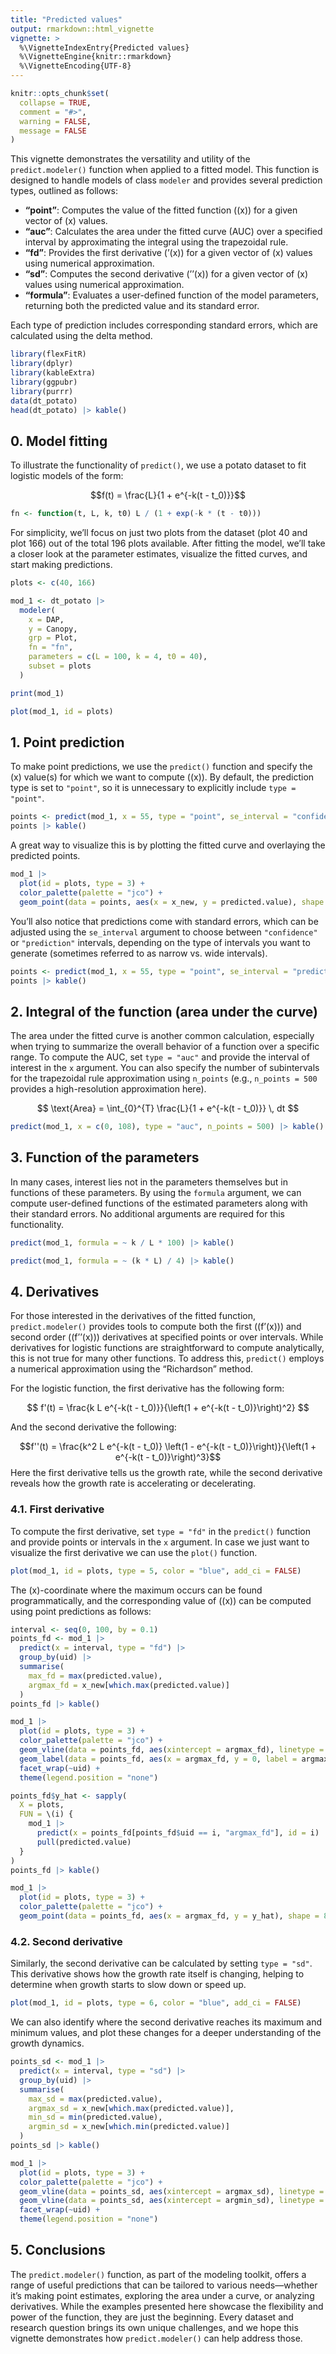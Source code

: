 ---
title: "Predicted values"
output: rmarkdown::html_vignette
vignette: >
  %\VignetteIndexEntry{Predicted values}
  %\VignetteEngine{knitr::rmarkdown}
  %\VignetteEncoding{UTF-8}
---

```{r, include = FALSE}
knitr::opts_chunk$set(
  collapse = TRUE,
  comment = "#>",
  warning = FALSE,
  message = FALSE
)
```

This vignette demonstrates the versatility and utility of the `predict.modeler()` 
function when applied to a fitted model. This function is designed to handle
models of class `modeler` and provides several prediction types, outlined as follows: 

- **"point"**: Computes the value of the fitted function \(\hat{f}(x)\) for a 
given vector of \(x\) values.  
- **"auc"**: Calculates the area under the fitted curve (AUC) over a specified 
interval by approximating the integral using the trapezoidal rule.  
- **"fd"**: Provides the first derivative \(\hat{f}'(x)\) for a given vector of
\(x\) values using numerical approximation.  
- **"sd"**: Computes the second derivative \(\hat{f}''(x)\) for a given vector 
of \(x\) values using numerical approximation.  
- **"formula"**: Evaluates a user-defined function of the model parameters, 
returning both the predicted value and its standard error.  

Each type of prediction includes corresponding standard errors, which are 
calculated using the delta method.

```{r setup}
library(flexFitR)
library(dplyr)
library(kableExtra)
library(ggpubr)
library(purrr)
data(dt_potato)
head(dt_potato) |> kable()
```

## 0. Model fitting

To illustrate the functionality of `predict()`, we use a potato dataset to fit
logistic models of the form:

$$f(t) = \frac{L}{1 + e^{-k(t - t_0)}}$$

```{r}
fn <- function(t, L, k, t0) L / (1 + exp(-k * (t - t0)))
```

For simplicity, we’ll focus on just two plots from the dataset 
(plot 40 and plot 166) out of the total 196 plots available. After fitting the 
model, we’ll take a closer look at the parameter estimates, visualize the fitted
curves, and start making predictions.

```{r}
plots <- c(40, 166)
```

```{r}
mod_1 <- dt_potato |>
  modeler(
    x = DAP,
    y = Canopy,
    grp = Plot,
    fn = "fn",
    parameters = c(L = 100, k = 4, t0 = 40),
    subset = plots
  )
```

```{r}
print(mod_1)
```

```{r, fig.width= 8, fig.height=4, fig.alt="plot fit"}
plot(mod_1, id = plots)
```

## 1. Point prediction

To make point predictions, we use the `predict()` function and specify the \(x\)
value(s) for which we want to compute \(\hat{f}(x)\). By default, the prediction 
type is set to `"point"`, so it is unnecessary to explicitly include 
`type = "point"`.  

```{r,  fig.alt="plot fit 2", fig.width= 8}
points <- predict(mod_1, x = 55, type = "point", se_interval = "confidence")
points |> kable()
```

A great way to visualize this is by plotting the fitted curve and overlaying the
predicted points. 

```{r,  fig.alt="plot fit 2", fig.width= 8}
mod_1 |>
  plot(id = plots, type = 3) +
  color_palette(palette = "jco") +
  geom_point(data = points, aes(x = x_new, y = predicted.value), shape = 8)
```

You’ll also notice that predictions come with standard errors,
which can be adjusted using the `se_interval` argument to choose between 
`"confidence"` or `"prediction"` intervals, depending on the type of intervals you
want to generate (sometimes referred to as narrow vs. wide intervals).

```{r}
points <- predict(mod_1, x = 55, type = "point", se_interval = "prediction")
points |> kable()
```

## 2. Integral of the function (area under the curve)

The area under the fitted curve is another common calculation, especially when 
trying to summarize the overall behavior of a function over a specific range. To
compute the AUC, set `type = "auc"` and provide the interval of interest in the 
`x` argument. You can also specify the number of subintervals for the trapezoidal
rule approximation using `n_points` (e.g., `n_points = 500` provides a 
high-resolution approximation here).

$$ \text{Area} = \int_{0}^{T} \frac{L}{1 + e^{-k(t - t_0)}} \, dt $$

```{r}
predict(mod_1, x = c(0, 108), type = "auc", n_points = 500) |> kable()
```

## 3. Function of the parameters

In many cases, interest lies not in the parameters themselves but in functions 
of these parameters. By using the `formula` argument, we can compute 
user-defined functions of the estimated parameters along with their standard 
errors. No additional arguments are required for this functionality.

```{r}
predict(mod_1, formula = ~ k / L * 100) |> kable()
```
```{r}
predict(mod_1, formula = ~ (k * L) / 4) |> kable()
```

## 4. Derivatives

For those interested in the derivatives of the fitted function, 
`predict.modeler()` provides tools to compute both the first (\(f'(x)\)) and 
second order (\(f''(x)\)) derivatives at specified points or over intervals.
While derivatives for logistic functions are straightforward to compute
analytically, this is not true for many other functions. To address this, 
`predict()` employs a numerical approximation using the "Richardson" method.

For the logistic function, the first derivative has the following form:

$$ f'(t) = \frac{k L e^{-k(t - t_0)}}{\left(1 + e^{-k(t - t_0)}\right)^2} $$

And the second derivative the following:

$$f''(t) = \frac{k^2 L e^{-k(t - t_0)} \left(1 - e^{-k(t - t_0)}\right)}{\left(1 + e^{-k(t - t_0)}\right)^3}$$
Here the first derivative tells us the growth rate, while the second derivative 
reveals how the growth rate is accelerating or decelerating.

### 4.1. First derivative

To compute the first derivative, set `type = "fd"` in the `predict()` function 
and provide points or intervals in the `x` argument.
In case we just want to visualize the first derivative we can use the `plot()` 
function.

```{r, fig.width= 8, fig.height=4, fig.alt="plot 1 deriv"}
plot(mod_1, id = plots, type = 5, color = "blue", add_ci = FALSE)
```

The \(x\)-coordinate where the maximum occurs can be found
programmatically, and the corresponding value of \(\hat{f}(x)\) can be
computed using point predictions as follows:

```{r}
interval <- seq(0, 100, by = 0.1)
points_fd <- mod_1 |>
  predict(x = interval, type = "fd") |>
  group_by(uid) |>
  summarise(
    max_fd = max(predicted.value),
    argmax_fd = x_new[which.max(predicted.value)]
  )
points_fd |> kable()
```
```{r, fig.alt="plot deriv" , fig.width= 8}
mod_1 |>
  plot(id = plots, type = 3) +
  color_palette(palette = "jco") +
  geom_vline(data = points_fd, aes(xintercept = argmax_fd), linetype = 2) +
  geom_label(data = points_fd, aes(x = argmax_fd, y = 0, label = argmax_fd)) +
  facet_wrap(~uid) +
  theme(legend.position = "none")
```
```{r}
points_fd$y_hat <- sapply(
  X = plots,
  FUN = \(i) {
    mod_1 |>
      predict(x = points_fd[points_fd$uid == i, "argmax_fd"], id = i) |>
      pull(predicted.value)
  }
)
points_fd |> kable()
```


```{r, fig.alt="plot points" , fig.width= 8}
mod_1 |>
  plot(id = plots, type = 3) +
  color_palette(palette = "jco") +
  geom_point(data = points_fd, aes(x = argmax_fd, y = y_hat), shape = 8)
```


### 4.2. Second derivative

Similarly, the second derivative can be calculated by setting `type = "sd"`. 
This derivative shows how the growth rate itself is changing, helping to determine
when growth starts to slow down or speed up. 

```{r, fig.width= 8, fig.height=4, fig.alt="plot 2 deriv"}
plot(mod_1, id = plots, type = 6, color = "blue", add_ci = FALSE)
```

We can also identify where the second derivative reaches its maximum and minimum 
values, and plot these changes for a deeper understanding of the growth dynamics.

```{r}
points_sd <- mod_1 |>
  predict(x = interval, type = "sd") |>
  group_by(uid) |>
  summarise(
    max_sd = max(predicted.value),
    argmax_sd = x_new[which.max(predicted.value)],
    min_sd = min(predicted.value),
    argmin_sd = x_new[which.min(predicted.value)]
  )
points_sd |> kable()
```

```{r, fig.alt="plot deriv 2" , fig.width= 8}
mod_1 |>
  plot(id = plots, type = 3) +
  color_palette(palette = "jco") +
  geom_vline(data = points_sd, aes(xintercept = argmax_sd), linetype = 2) +
  geom_vline(data = points_sd, aes(xintercept = argmin_sd), linetype = 2) +
  facet_wrap(~uid) +
  theme(legend.position = "none")
```

## 5. Conclusions

The `predict.modeler()` function, as part of the modeling toolkit, offers a 
range of useful predictions that can be tailored to various needs—whether it's
making point estimates, exploring the area under a curve, or analyzing derivatives.
While the examples presented here showcase the flexibility and power of the 
function, they are just the beginning. Every dataset and research question 
brings its own unique challenges, and we hope this vignette demonstrates how 
`predict.modeler()` can help address those.
